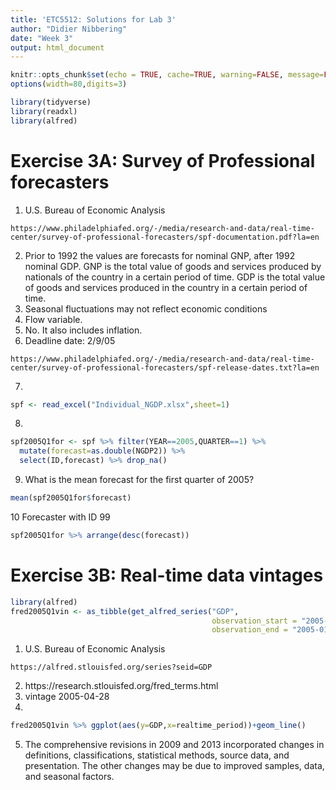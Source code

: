 ```yaml
---
title: 'ETC5512: Solutions for Lab 3'
author: "Didier Nibbering"
date: "Week 3"
output: html_document
---
```


  ```r
knitr::opts_chunk$set(echo = TRUE, cache=TRUE, warning=FALSE, message=FALSE)
options(width=80,digits=3)
```

```r
library(tidyverse)
library(readxl)
library(alfred)
```

# Exercise 3A: Survey of Professional forecasters
  
  1. U.S. Bureau of Economic Analysis
  
    https://www.philadelphiafed.org/-/media/research-and-data/real-time-center/survey-of-professional-forecasters/spf-documentation.pdf?la=en
  
  2. Prior to 1992 the values are forecasts for nominal GNP, after 1992 nominal GDP. GNP is the total value of goods and services produced by nationals of the country in a certain period of time. GDP is the total value of goods and services produced in the country in a certain period of time.
  3. Seasonal fluctuations may not reflect economic conditions
  4. Flow variable.
  5. No. It also includes inflation.
  6. Deadline date: 2/9/05
  
    https://www.philadelphiafed.org/-/media/research-and-data/real-time-center/survey-of-professional-forecasters/spf-release-dates.txt?la=en
  
  7. 
```r
spf <- read_excel("Individual_NGDP.xlsx",sheet=1)
```
  
  8. 
```r
spf2005Q1for <- spf %>% filter(YEAR==2005,QUARTER==1) %>% 
  mutate(forecast=as.double(NGDP2)) %>% 
  select(ID,forecast) %>% drop_na()  
```  
  9. What is the mean forecast for the first quarter of 2005?
```r
mean(spf2005Q1for$forecast)
```
  10 Forecaster with ID 99
```r
spf2005Q1for %>% arrange(desc(forecast))
```

# Exercise 3B: Real-time data vintages

```r
library(alfred)
fred2005Q1vin <- as_tibble(get_alfred_series("GDP", 
                                             observation_start = "2005-01-01",
                                             observation_end = "2005-01-01"))
```

  1. U.S. Bureau of Economic Analysis
  
    https://alfred.stlouisfed.org/series?seid=GDP
  
  2. https://research.stlouisfed.org/fred_terms.html
  3. vintage 2005-04-28
  4. 
```r
fred2005Q1vin %>% ggplot(aes(y=GDP,x=realtime_period))+geom_line()
```
  5. The comprehensive revisions in 2009 and 2013 incorporated changes in definitions, classifications, statistical methods, source data, and presentation. The other changes may be due to improved samples, data, and seasonal factors.
  




